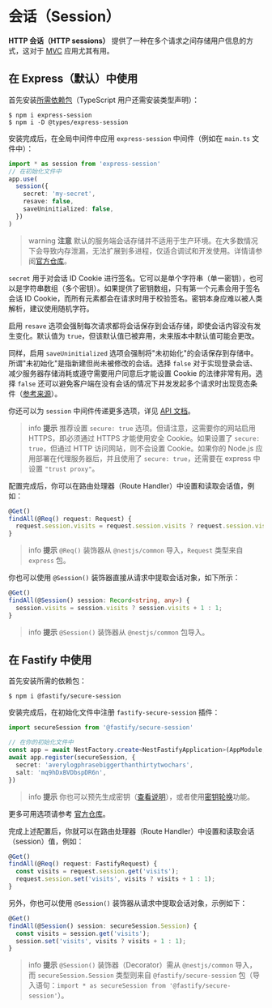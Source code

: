 # 会话（Session）

**HTTP 会话（HTTP sessions）** 提供了一种在多个请求之间存储用户信息的方式，这对于 [MVC](/techniques/mvc) 应用尤其有用。

## 在 Express（默认）中使用

首先安装[所需依赖包](https://github.com/expressjs/session)（TypeScript 用户还需安装类型声明）：

```shell
$ npm i express-session
$ npm i -D @types/express-session
```

安装完成后，在全局中间件中应用 `express-session` 中间件（例如在 `main.ts` 文件中）：

```ts
import * as session from 'express-session'
// 在初始化文件中
app.use(
  session({
    secret: 'my-secret',
    resave: false,
    saveUninitialized: false,
  })
)
```

> warning **注意** 默认的服务端会话存储并不适用于生产环境。在大多数情况下会导致内存泄漏，无法扩展到多进程，仅适合调试和开发使用。详情请参阅[官方仓库](https://github.com/expressjs/session)。

`secret` 用于对会话 ID Cookie 进行签名。它可以是单个字符串（单一密钥），也可以是字符串数组（多个密钥）。如果提供了密钥数组，只有第一个元素会用于签名会话 ID Cookie，而所有元素都会在请求时用于校验签名。密钥本身应难以被人类解析，建议使用随机字符。

启用 `resave` 选项会强制每次请求都将会话保存到会话存储，即使会话内容没有发生变化。默认值为 `true`，但该默认值已被弃用，未来版本中默认值可能会更改。

同样，启用 `saveUninitialized` 选项会强制将"未初始化"的会话保存到存储中。所谓"未初始化"是指新建但尚未被修改的会话。选择 `false` 对于实现登录会话、减少服务器存储消耗或遵守需要用户同意后才能设置 Cookie 的法律非常有用。选择 `false` 还可以避免客户端在没有会话的情况下并发发起多个请求时出现竞态条件（[参考来源](https://github.com/expressjs/session#saveuninitialized)）。

你还可以为 `session` 中间件传递更多选项，详见 [API 文档](https://github.com/expressjs/session#options)。

> info **提示** 推荐设置 `secure: true` 选项。但请注意，这需要你的网站启用 HTTPS，即必须通过 HTTPS 才能使用安全 Cookie。如果设置了 `secure: true`，但通过 HTTP 访问网站，则不会设置 Cookie。如果你的 Node.js 应用部署在代理服务器后，并且使用了 `secure: true`，还需要在 express 中设置 `"trust proxy"`。

配置完成后，你可以在路由处理器（Route Handler）中设置和读取会话值，例如：

```ts
@Get()
findAll(@Req() request: Request) {
  request.session.visits = request.session.visits ? request.session.visits + 1 : 1;
}
```

> info **提示** `@Req()` 装饰器从 `@nestjs/common` 导入，`Request` 类型来自 `express` 包。

你也可以使用 `@Session()` 装饰器直接从请求中提取会话对象，如下所示：

```ts
@Get()
findAll(@Session() session: Record<string, any>) {
  session.visits = session.visits ? session.visits + 1 : 1;
}
```

> info **提示** `@Session()` 装饰器从 `@nestjs/common` 包导入。

## 在 Fastify 中使用

首先安装所需的依赖包：

```shell
$ npm i @fastify/secure-session
```

安装完成后，在初始化文件中注册 `fastify-secure-session` 插件：

```ts
import secureSession from '@fastify/secure-session'

// 在你的初始化文件中
const app = await NestFactory.create<NestFastifyApplication>(AppModule, new FastifyAdapter())
await app.register(secureSession, {
  secret: 'averylogphrasebiggerthanthirtytwochars',
  salt: 'mq9hDxBVDbspDR6n',
})
```

> info **提示** 你也可以预先生成密钥（[查看说明](https://github.com/fastify/fastify-secure-session)），或者使用[密钥轮换](https://github.com/fastify/fastify-secure-session#using-keys-with-key-rotation)功能。

更多可用选项请参考 [官方仓库](https://github.com/fastify/fastify-secure-session)。

完成上述配置后，你就可以在路由处理器（Route Handler）中设置和读取会话（session）值，例如：

```ts
@Get()
findAll(@Req() request: FastifyRequest) {
  const visits = request.session.get('visits');
  request.session.set('visits', visits ? visits + 1 : 1);
}
```

另外，你也可以使用 `@Session()` 装饰器从请求中提取会话对象，示例如下：

```ts
@Get()
findAll(@Session() session: secureSession.Session) {
  const visits = session.get('visits');
  session.set('visits', visits ? visits + 1 : 1);
}
```

> info **提示** `@Session()` 装饰器（Decorator）需从 `@nestjs/common` 导入，而 `secureSession.Session` 类型则来自 `@fastify/secure-session` 包（导入语句：`import * as secureSession from '@fastify/secure-session'`）。
